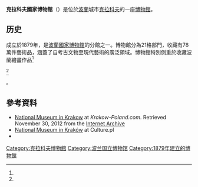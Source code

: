 {{Infobox Museum
 |name         = 克拉科夫國家博物館
 |image        = Building of the National Museum in Kraków, 01.jpg
 |image_upright= 1.5
 |established  = 1879年10月7日
 |location     = [[波蘭|波蘭]][[克拉科夫|克拉科夫]]

 |type         = [[国家博物馆|国家博物馆]]
 |director     = Andrzej Betlej
 |curator      = 
 |visitors     =  
 |website      = [http://www.muzeum.krakow.pl/ www.muzeum.krakow.pl]
}}

'''克拉科夫國家博物館'''（{{lang-pl|Muzeum Narodowe w Krakowie}}）是位於[[波蘭|波蘭]]城市[[克拉科夫|克拉科夫]]的一座[[博物館|博物館]]。

==历史==
成立於1879年，是[[波蘭國家博物館|波蘭國家博物館]]的分館之一。博物館分為21格部門，收藏有78萬件藝術品，涵蓋了自考古文物至現代藝術的廣泛領域。博物館特別側重於收藏波蘭繪畫作品<ref name="culture.pl/muzea">{{cite web | url=https://culture.pl/en/place/national-museum-in-cracow | title=Muzeum Narodowe w Krakowie | publisher=Adam Mickiewicz Institute | work=''Culture.pl''  Instytucje kultury | accessdate=October 15, 2012 | archive-url=https://web.archive.org/web/20121012041906/http://www.culture.pl/web/english/museums/-/eo_event_asset_publisher/sh2A/content/national-museum-in-cracow-1 | archive-date=2012-10-12 | dead-url=yes }}</ref><ref name="muzeum/Zbiory">{{cite web | url=http://www.muzeum.krakow.pl/Zbiory.8.0.html | title=Zbiory (Collections) | publisher=Muzeum Narodowe w Krakowie | work=O muzeum (About the Museum) | date=2009 | accessdate=October 15, 2012 | language=pl | archive-date=2014-11-23 | archive-url=https://web.archive.org/web/20141123052934/http://www.muzeum.krakow.pl/Zbiory.8.0.html | dead-url=no }}</ref>。

==參考資料==
{{Reflist}}
* [https://web.archive.org/web/20110713171007/http://www.krakow-poland.com/Tourist-Attractions/National-Museum%2Cbii National Museum in Krakow] at ''Krakow-Poland.com''. Retrieved November 30, 2012 from the [[Internet_Archive|Internet Archive]]
* [https://web.archive.org/web/20121012041906/http://www.culture.pl/web/english/museums/-/eo_event_asset_publisher/sh2A/content/national-museum-in-cracow-1  National Museum in Kraków] at Culture.pl {{en icon}}
*{{Commonscat-inline|Art lost in Poland during World War II}}
{{Commons|National Museum in Kraków}}

{{coord|50|03|36|N|19|55|26|E|source:kolossus-ruwiki|display=title}}

{{Authority control}}
[[Category:克拉科夫博物館|Category:克拉科夫博物館]]
[[Category:波兰国立博物馆|Category:波兰国立博物馆]]
[[Category:1879年建立的博物館|Category:1879年建立的博物館]]
